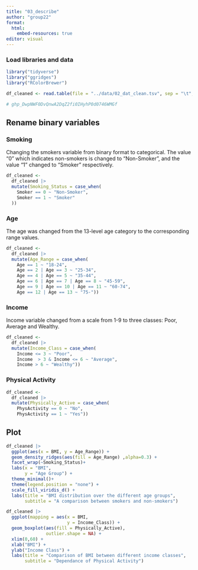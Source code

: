 ```yaml
---
title: "03_describe"
author: "group22"
format:
  html:
    embed-resources: true
editor: visual
---
```


### Load libraries and data

```r
library("tidyverse")
library("ggridges")
library("RColorBrewer")

df_cleaned <- read.table(file = "../data/02_dat_clean.tsv", sep = "\t", header = TRUE)

# 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
```

## Rename binary variables

### Smoking

Changing the smokers variable from binary format to categorical. The value "0" which indicates non-smokers is changed to "Non-Smoker", and the value "1" changed to "Smoker" respectively.

```r
df_cleaned <-
  df_cleaned |> 
  mutate(Smoking_Status = case_when(
    Smoker == 0 ~ "Non-Smoker",
    Smoker == 1 ~ "Smoker"
  ))
```

### Age

The age was changed from the 13-level age category to the corresponding range values.

```r
df_cleaned <-
  df_cleaned |> 
  mutate(Age_Range = case_when(
    Age == 1 ~ "18-24",
    Age == 2 | Age == 3 ~ "25-34",
    Age == 4 | Age == 5 ~ "35-44",
    Age == 6 | Age == 7 | Age == 8 ~ "45-59",
    Age == 9 | Age == 10 | Age == 11 ~ "60-74",
    Age == 12 | Age == 13 ~ "75-"))
```

### Income

Income variable changed from a scale from 1-9 to three classes: Poor, Average and Wealthy.

```r
df_cleaned <-
  df_cleaned |> 
  mutate(Income_Class = case_when(
    Income <= 3 ~ "Poor",
    Income  > 3 & Income <= 6 ~ "Average",
    Income > 6 ~ "Wealthy"))
```

### Physical Activity

```r
df_cleaned <-
  df_cleaned |> 
  mutate(Physically_Active = case_when(
    PhysActivity == 0 ~ "No",
    PhysActivity == 1 ~ "Yes"))
```

## Plot

```r
df_cleaned |> 
  ggplot(aes(x = BMI, y = Age_Range)) +
  geom_density_ridges(aes(fill = Age_Range) ,alpha=0.3) + 
  facet_wrap(~Smoking_Status)+
  labs(x = "BMI",
       y = "Age Group") +
  theme_minimal()+
  theme(legend.position = "none") +
  scale_fill_viridis_d() +
  labs(title = "BMI distribution over the different age groups", 
       subtitle = "A comparison between smokers and non-smokers")
```

```r
df_cleaned |> 
  ggplot(mapping = aes(x = BMI,
                       y = Income_Class)) +
  geom_boxplot(aes(fill = Physically_Active),
               outlier.shape = NA) +
  xlim(0,60) +
  xlab("BMI") +
  ylab("Income Class") +
  labs(title = "Comparison of BMI between different income classes", 
       subtitle = "Dependance of Physical Activity")
```

